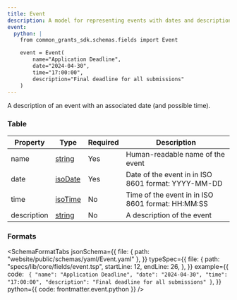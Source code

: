 ```yaml
---
title: Event
description: A model for representing events with dates and descriptions
event:
  python: |
    from common_grants_sdk.schemas.fields import Event

    event = Event(
        name="Application Deadline",
        date="2024-04-30",
        time="17:00:00",
        description="Final deadline for all submissions"
    )
---
```



A description of an event with an associated date (and possible time).

### Table

| Property    | Type                                    | Required | Description                                         |
| ----------- | --------------------------------------- | -------- | --------------------------------------------------- |
| name        | [string](/protocol/types/string#string) | Yes      | Human-readable name of the event                    |
| date        | [isoDate](/protocol/types/date#isodate) | Yes      | Date of the event in in ISO 8601 format: YYYY-MM-DD |
| time        | [isoTime](/protocol/types/date#isotime) | No       | Time of the event in in ISO 8601 format: HH:MM:SS   |
| description | [string](/protocol/types/string#string) | No       | A description of the event                          |

### Formats

<SchemaFormatTabs
  jsonSchema={{
    file: { path: "website/public/schemas/yaml/Event.yaml" },
  }}
  typeSpec={{
    file: {
      path: "specs/lib/core/fields/event.tsp",
      startLine: 12,
      endLine: 26,
    },
  }}
  example={{
    code: `
  {
    "name": "Application Deadline",
    "date": "2024-04-30",
    "time": "17:00:00",
    "description": "Final deadline for all submissions"
  }`,
  }}
  python={{ code: frontmatter.event.python }}
/>
